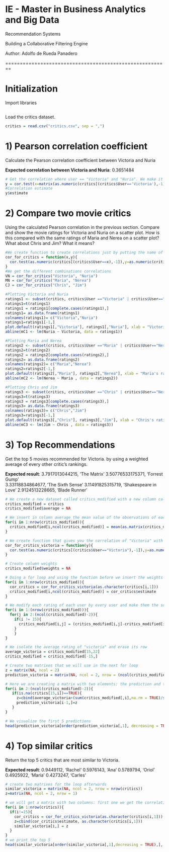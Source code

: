 # IE - Master in Business Analytics and Big Data
Recommendation Systems

Building a Collaborative Filtering Engine

Author: Adolfo de Rueda Panadero

========================================================

# Initialization

Import libraries

```r

```

Load the critics dataset.

```r
critics = read.csv("critics.csv", sep = ",")
```

# 1) Pearson correlation coefficient 
Calculate the Pearson correlation coefficient between Victoria and Nuria

**Expected correlation between Victoria and Nuria**: 0.3651484

```r
# Get the correlation where user == "Victoria" and "Nuria". We make it numeric to do the pearson correlation function and using all the complete observations
y = cor.test(x=matrix(as.numeric(critics[(critics$User=='Victoria'),-1])),y=matrix(as.numeric(critics[(critics$User=='Nuria'),-1])),method = "pearson", use = "pairwise.complete.obs")
#Correlation estimate
y$estimate

```

# 2) Compare two movie critics
Using the calculated Pearson correlation in the previous section. Compare and show the movie ratings for Victoria and Nuria on a scatter plot. How is this compared with the same ratings of Maria and Nerea on a scatter plot? What about Chris and Jim? What it means?

```r
#We create function to create correlations just by putting the name of the user
cor_for_critics = function(x,y){
  cor.test(as.numeric(critics[(critics$User==x),-1]),y=as.numeric(critics[(critics$User==y),-1]),method = "pearson", use = "pairwise.complete.obs")
}
#We get the different combinations correlations
VN = cor_for_critics("Victoria", "Nuria")
MN = cor_for_critics("Maria", "Nerea")
CJ = cor_for_critics("Chris", "Jim")

#Plotting Victoria and Nuria
ratings1 <- subset(critics, critics$User =="Victoria" | critics$User=="Nuria")
ratings1=t(ratings1)
ratings1 = ratings1[complete.cases(ratings1),]
ratings1= as.data.frame(ratings1)
colnames(ratings1)= c("Victoria","Nuria")
ratings1=ratings1[-1,]
plot.default(ratings1[,"Victoria"], ratings1[,"Nuria"], xlab = "Victoria's rating", ylab = "Nuria's rating", xlim = c(0,5), ylim = c(0,5))
abline(mC1 <- lm(Nuria ~ Victoria, data = ratings1))

#Plotting Maria and Nerea
ratings2 <- subset(critics, critics$User =="Maria" | critics$User=="Nerea")
ratings2=t(ratings2)
ratings2 = ratings2[complete.cases(ratings2),]
ratings2= as.data.frame(ratings2)
colnames(ratings2)= c("Maria","Nerea")
ratings2=ratings2[-1,]
plot.default(ratings2[,"Maria"], ratings2[,"Nerea"], xlab = "Maria's rating", ylab = "Nerea's rating", xlim = c(0,5), ylim = c(0,5))
abline(mC2 <- lm(Nerea ~ Maria , data = ratings2))

#Plotting Chris and Jim
ratings3 <- subset(critics, critics$User =="Chris" | critics$User=="Nerea")
ratings3=t(ratings3)
ratings3 = ratings3[complete.cases(ratings3),]
ratings3= as.data.frame(ratings3)
colnames(ratings3)= c("Chris","Jim")
ratings3=ratings3[-1,]
plot.default(ratings3[,"Chris"], ratings3[,"Jim"], xlab = "Chris's rating", ylab = "Jim's rating", xlim = c(0,5), ylim = c(0,5))
abline(mC3 <- lm(Jim ~ Chris , data = ratings3))

```


# 3) Top Recommendations 
Get the top 5 movies recommended for Victoria. by using a weighted average of every other critic's rankings.

**Expected result**:
3.7917013044215, 'The Matrix'
3.50776533175371, 'Forrest Gump'     
3.33118834864677, 'The Sixth Sense' 
3.11491825315719, 'Shakespeare in Love'
2.9124513228665, 'Blade Runner'

```r

# We create a new dataset called critics_modified with a new column called average
critics_modified = critics
critics_modified$average = NA

# We insert in column average the mean value of the observations of each user
for(i in 1:nrow(critics_modified)){
  critics_modified[i,ncol(critics_modified)] = mean(as.matrix(critics_modified[i,-1]), na.rm = TRUE)
}

# We create function that gives you the correlation of "Victoria" with other users that you will input into the function
cor_for_critics_victoria = function(y){
  cor.test(as.numeric(critics[(critics$User=="Victoria"),-1]),y=as.numeric(critics[(critics$User==y),-1]),method = "pearson", use = "pairwise.complete.obs")
}

# Create column weights
critics_modified$weights = NA

# Doing a for loop and using the function before we insert the weights (or correlations) of each user into its corresponding row in the column weights
for(i in 1:nrow(critics_modified)){
  cor_critics = cor_for_critics_victoria(as.character(critics[i,1]))
  critics_modified[i,ncol(critics_modified)] = cor_critics$estimate
}

# We modify each rating of each user by every user and make them the scaled ratings * weights. (Inside of the prediction mathematical function it's the numerator). We do this except for the row number 15 where "Victoria" is allocated
for(i in 1:(nrow(critics_modified))){
  for(j in 2:(ncol(critics_modified)-2)){
    if(i != 15){
      critics_modified[i,j] = (critics_modified[i,j]-critics_modified[i,ncol(critics_modified)-1])*critics_modified[i,ncol(critics_modified)]
    }
    }
}

# We isolate the average rating of "victoria" and erase its row
average_victoria = critics_modified[15,22]
critics_modified = critics_modified[-15,]

# Create two matrixes that we will use in the next for loop
z = matrix(NA, ncol = 2)
prediction_victoria = matrix(NA, ncol = 2, nrow = (ncol(critics_modified)-3))

# Here we are creating a matrix with two elements: the prediction and the movie to watch. To do this we apply the whole function suming the average rating of victoria plus the sum of all the numerator of all the users for the same movie (calculated previously) and dividing by the total absolute weight. This will be bind and appended into prediction_victoria
for(i in 2:(ncol(critics_modified)-2)){
   if(is.na(critics[15,i])==TRUE){
     z=cbind(average_victoria+(sum(critics_modified[,i],na.rm = TRUE)/sum(abs(critics_modified$weights), na.rm = TRUE)), colnames(critics_modified[i]))
     prediction_victoria[i-1,]=z
   }
}

# We visualize the first 5 predictions
head(prediction_victoria[order(prediction_victoria[,1], decreasing = TRUE),], n= 5)

```

# 4) Top similar critics
Return the top 5 critics that are most similar to Victoria. 

**Expected result**:
0.9449112, 'Rachel'
0.5976143, 'Ana' 
0.5789794, 'Oriol'
0.4925922, 'Maria'
0.4273247, 'Carles'

```r
# create two matrixes for the loop afterwards
similar_victoria = matrix(NA, ncol = 2, nrow = nrow(critics))
z=matrix(NA, ncol = 2, nrow = 1)

# we will get a matrix with two columns: first one we get the correlation of every user with victoria with the function said before and the second one are the names of the users.
for(i in 1:nrow(critics)){
  if(i!=15){
    cor_critics = cor_for_critics_victoria(as.character(critics[i,1]))
    z=cbind(cor_critics$estimate, as.character(critics[i,1]))
    similar_victoria[i,] = z
  }
}
# we print the top 5
head(similar_victoria[order(similar_victoria[,1],decreasing = TRUE),], n=5)


```